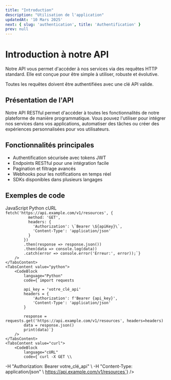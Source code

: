 ```yaml
---
title: "Introduction"
description: "Utilisation de l'application"
updatedAt: '10 Mars 2025'
next: { slug: 'authentication', title: 'Authentification' }
prev: null
---
```


# Introduction à notre API

Notre API vous permet d'accéder à nos services via des requêtes HTTP standard. Elle est conçue pour être simple à utiliser, robuste et évolutive.

<Alert title="Important">
    Toutes les requêtes doivent être authentifiées avec une clé API valide.
</Alert>

## Présentation de l'API

Notre API RESTful permet d'accéder à toutes les fonctionnalités de notre plateforme de manière programmatique. Vous pouvez l'utiliser pour intégrer nos services dans vos applications, automatiser des tâches ou créer des expériences personnalisées pour vos utilisateurs.

## Fonctionnalités principales

- Authentification sécurisée avec tokens JWT
- Endpoints RESTful pour une intégration facile
- Pagination et filtrage avancés
- Webhooks pour les notifications en temps réel
- SDKs disponibles dans plusieurs langages

## Exemples de code

<CodeTabs>
    <TabsList>
        <TabsTrigger value="javascript">JavaScript</TabsTrigger>
        <TabsTrigger value="python">Python</TabsTrigger>
        <TabsTrigger value="curl">cURL</TabsTrigger>
    </TabsList>
    <TabsContent value="javascript">
        <CodeBlock
            language="JavaScript"
            code={`const apiKey = 'votre_clé_api';

            fetch('https://api.example.com/v1/resources', {
              method: 'GET',
              headers: {
                'Authorization': \`Bearer \${apiKey}\`,
                'Content-Type': 'application/json'
              }
            })
            .then(response => response.json())
            .then(data => console.log(data))
            .catch(error => console.error('Erreur:', error));`}
        />
    </TabsContent>
    <TabsContent value="python">
        <CodeBlock
            language="Python"
            code={`import requests

            api_key = 'votre_clé_api'
            headers = {
                'Authorization': f'Bearer {api_key}',
                'Content-Type': 'application/json'
            }

            response = requests.get('https://api.example.com/v1/resources', headers=headers)
            data = response.json()
            print(data)`}
        />
    </TabsContent>
    <TabsContent value="curl">
        <CodeBlock
            language="cURL"
            code={`curl -X GET \\
  -H "Authorization: Bearer votre_clé_api" \\
  -H "Content-Type: application/json" \\
  https://api.example.com/v1/resources`}
        />
    </TabsContent>
</CodeTabs>